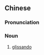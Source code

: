 ==Chinese==
{{zh-forms|type=21}}

===Pronunciation===
{{zh-pron
|m=huázòufǎ
|cat=n
}}

===Noun===
{{zh-noun}}

# {{lb|zh|music}} [[glissando]]